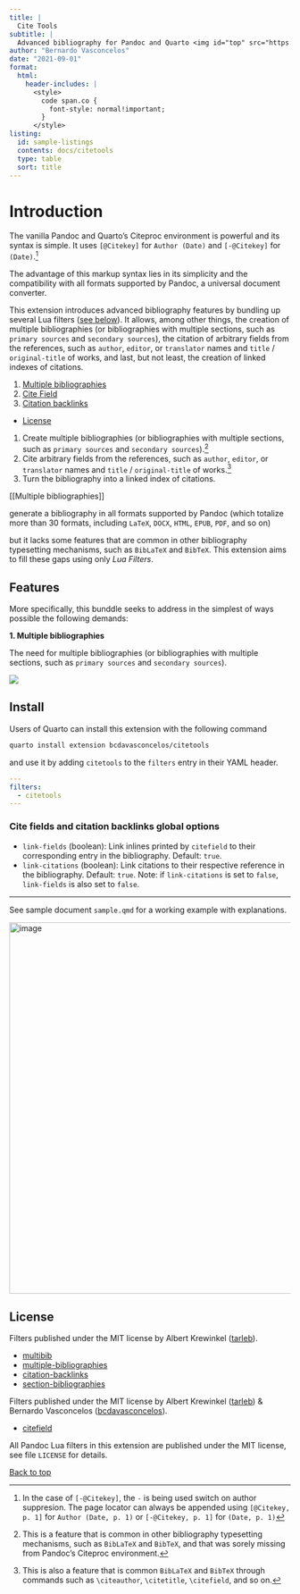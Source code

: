 ```yaml
---
title: |
  Cite Tools
subtitle: |
  Advanced bibliography for Pandoc and Quarto <img id="top" src="https://quarto.org/favicon.png" style="object-fit: cover;width:1em;height:1em;" />
author: "Bernardo Vasconcelos"
date: "2021-09-01"
format:
  html:
    header-includes: |
      <style>
        code span.co {
          font-style: normal!important;
        }
      </style>
listing:
  id: sample-listings
  contents: docs/citetools
  type: table
  sort: title
---
```


# Introduction {.unnumbered}

The vanilla Pandoc and Quarto's Citeproc environment is powerful and its syntax is simple. It uses `[@Citekey]` for `Author (Date)` and `[-@Citekey]` for `(Date)`.^[In the case of `[-@Citekey]`, the `-` is being used switch on author suppresion. The page locator can always be appended using `[@Citekey, p. 1]` for `Author (Date, p. 1)` or `[-@Citekey, p. 1]` for `(Date, p. 1)`]


::: {.callout-tip appearance="simple"}
The advantage of this markup syntax lies in its simplicity and the compatibility with all formats supported by Pandoc, a universal document converter.
:::

This extension introduces advanced bibliography features by bundling up several Lua filters ([see below](#license)). It allows, among other things, the creation of multiple bibliographies (or bibliographies with multiple sections, such as `primary sources` and `secondary sources`), the citation of arbitrary fields from the references, such as `author`, `editor`, or `translator` names and `title` / `original-title` of works, and last, but not least, the creation of linked indexes of citations.

1. [Multiple bibliographies](docs/citetools/Multiple-Bibliographies/index.qmd)
2. [Cite Field](docs/citetools/Cite-Field/index.qmd)
3. [Citation backlinks](/docs/citetools/Citation-Backlinks/index.qmd)
- [License](#license)





1. Create multiple bibliographies (or bibliographies with multiple sections, such as `primary sources` and `secondary sources`).^[This is a feature that is common in other bibliography typesetting mechanisms, such as `BibLaTeX` and `BibTeX`, and that was sorely missing from Pandoc's Citeproc environment.]
2. Cite arbitrary fields from the references, such as `author`, `editor`, or `translator` names and `title` / `original-title` of works.^[This is also a feature that is common `BibLaTeX` and `BibTeX` through commands such as `\citeauthor`, `\citetitle`, `\citefield`, and so on.]
3. Turn the bibliography into a linked index of citations.

[[Multiple bibliographies]]


generate a bibliography in all formats supported by Pandoc (which totalize more than 30 formats, including `LaTeX`, `DOCX`, `HTML`, `EPUB`, `PDF`, and so on)

 but it lacks some features that are common in other bibliography typesetting mechanisms, such as `BibLaTeX` and `BibTeX`. This extension aims to fill these gaps using only *Lua Filters*.



## Features


More specifically, this bunddle seeks to address in the simplest of ways possible the following demands:

**1. Multiple bibliographies**

The need for multiple bibliographies (or bibliographies with multiple sections, such as `primary sources` and `secondary sources`).

![](img/2023-03-18-22-02-26.png)



## Install

Users of Quarto can install this extension with the following command

```bash
quarto install extension bcdavasconcelos/citetools
```

and use it by adding `citetools` to the `filters` entry in their YAML header.

``` yaml
---
filters:
  - citetools
---
```

### Cite fields and citation backlinks global options

- `link-fields` (boolean): Link inlines printed by `citefield` to their corresponding entry in the bibliography. Default: `true`.
- `link-citations` (boolean): Link citations to their respective reference in the bibliography. Default: `true`. Note: if `link-citations` is set to `false`, `link-fields` is also set to `false`.

---

See sample document `sample.qmd` for a working example with explanations.


<img width="665" alt="image" src="https://user-images.githubusercontent.com/35749099/226091195-7b27f8a7-c802-4cbb-bac9-81265b7aed45.png">


License
------------------------------------------------------------------
Filters published under the MIT license by Albert Krewinkel ([tarleb](https://github.com/tarleb)).

- [multibib](https://github.com/pandoc-ext/multibib)
- [multiple-bibliographies](https://github.com/pandoc/lua-filters/tree/master/multiple-bibliographies)
- [citation-backlinks](https://github.com/bcdavasconcelos/citation-backlinks)
- [section-bibliographies](https://github.com/pandoc-ext/section-bibliographies)

Filters published under the MIT license by Albert Krewinkel ([tarleb](https://github.com/tarleb)) & Bernardo Vasconcelos ([bcdavasconcelos](https://github.com/bcdavasconcelos)).

- [citefield](https://github.com/bcdavasconcelos/citefield)


All Pandoc Lua filters in this extension are published under the MIT license, see
file `LICENSE` for details.

[Back to top](#top)

